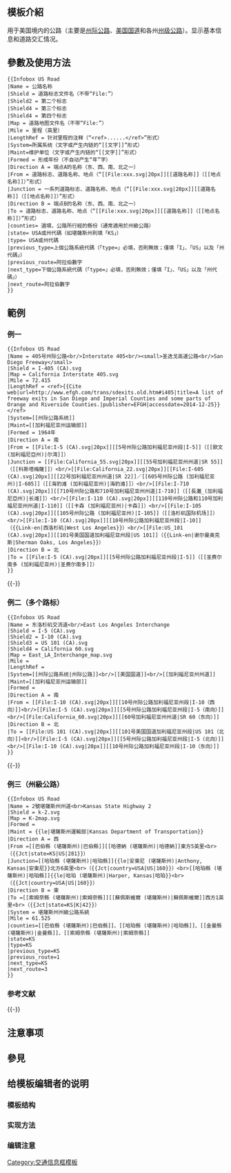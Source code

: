 <includeonly><!-- 在這裡加入模板的保護標識 --></includeonly><noinclude>{{Documentation subpage}}</noinclude>
<!-- 在本行下編輯模板說明 -->
== 模板介紹 ==
用于美国境内的公路（主要是[[州际公路系统|州际公路]]、[[美国国道]]和各州[[州级公路]]）。显示基本信息和道路交汇情况。

== 參數及使用方法 ==
<pre>
{{Infobox US Road
|Name = 公路名称
|Shield = 道路标志文件名（不带“File:”）
|Shield2 = 第二个标志
|Shield4 = 第三个标志
|Shield4 = 第四个标志
|Map = 道路地图文件名（不带“File:”）
|Mile = 里程（英里）
|LengthRef = 针对里程的注释（“<ref>......</ref>”形式）
|System=所属系统（文字或产生内链的“[[文字]]”形式）
|Maint=维护单位（文字或产生内链的“[[文字]]”形式）
|Formed = 形成年份（不自动产生“年”字）
|Direction A = 端点A的名称（东、西、南、北之一）
|From = 道路标志、道路名称、地点（“[[File:xxx.svg|20px]][[道路名称]]（[[地点名称]]）”形式）
|Junction = 一系列道路标志、道路名称、地点（“[[File:xxx.svg|20px]][[道路名称]]（[[地点名称]]）”形式）
|Direction B = 端点B的名称（东、西、南、北之一）
|To = 道路标志、道路名称、地点（“[[File:xxx.svg|20px]][[道路名称]]（[[地点名称]]）”形式）
|counties= 選填，公路所行經的縣份（通常適用於州級公路）
|state= USA或州代碼（如堪薩斯州則填「KS」）
|type= USA或州代碼
|previous_type=上個公路系統代碼（「type=」必填，否則無效；僅填「I」、「US」以及「州代碼」）
|previous_route=阿拉伯數字
|next_type=下個公路系統代碼（「type=」必填，否則無效；僅填「I」、「US」以及「州代碼」）
|next_route=阿拉伯數字
}}
</pre>

== 範例 ==
=== 例一 ===
{{Infobox US Road
|Name = 405号州际公路<br/>Interstate 405<br/><small>圣迭戈高速公路<br/>San Diego Freeway</small>
|Shield = I-405 (CA).svg
|Map = California Interstate 405.svg
|Mile = 72.415
|LengthRef = <ref>{{Cite web|url=http://www.efgh.com/trans/sdexits.old.htm#i405|title=A list of freeway exits in San Diego and Imperial Counties and some parts of Orange and Riverside Counties.|publisher=EFGH|accessdate=2014-12-25}}</ref>
|System=[[州际公路系统]]
|Maint=[[加利福尼亚州运输部]]
|Formed = 1964年
|Direction A = 南
|From = [[File:I-5 (CA).svg|20px]][[5号州际公路加利福尼亚州段|I-5]]（[[歐文 (加利福尼亞州)|尔湾]]）
|Junction = [[File:California_55.svg|20px]][[55号加利福尼亚州州道|SR 55]]（[[科斯塔梅薩]]）<br/>[[File:California_22.svg|20px]][[File:I-605 (CA).svg|20px]][[22号加利福尼亚州州道|SR 22]]／[[605号州际公路 (加利福尼亚州)|I-605]]（[[海豹滩 (加利福尼亚州)|海豹滩]]）<br/>[[File:I-710 (CA).svg|20px]][[710号州际公路和710号加利福尼亚州州道|I-710]]（[[長灘_(加利福尼亞州)|长滩]]）<br/>[[File:I-110 (CA).svg|20px]][[110号州际公路和110号加利福尼亚州州道|I-110]]（[[卡森 (加利福尼亚州)|卡森]]）<br/>[[File:I-105 (CA).svg|20px]][[105号州际公路 (加利福尼亚州)|I-105]]（[[洛杉矶国际机场]]）<br/>[[File:I-10 (CA).svg|20px]][[10号州际公路加利福尼亚州段|I-10]]（{{Link-en|西洛杉矶|West Los Angeles}}）<br/>[[File:US_101 (CA).svg|20px]][[101号美国国道加利福尼亚州段|US 101]]（{{Link-en|谢尔曼奥克斯|Sherman Oaks, Los Angeles}}）
|Direction B = 北
|To = [[File:I-5 (CA).svg|20px]][[5号州际公路加利福尼亚州段|I-5]]（[[圣费尔南多 (加利福尼亚州)|圣费尔南多]]）
}}
<pre style="overflow:scroll;">
{{Infobox US Road
|Name = 405号州际公路<br/>Interstate 405<br/><small>圣迭戈高速公路<br/>San Diego Freeway</small>
|Shield = I-405 (CA).svg
|Map = California Interstate 405.svg
|Mile = 72.415
|LengthRef = <ref>{{Cite web|url=http://www.efgh.com/trans/sdexits.old.htm#i405|title=A list of freeway exits in San Diego and Imperial Counties and some parts of Orange and Riverside Counties.|publisher=EFGH|accessdate=2014-12-25}}</ref>
|System=[[州际公路系统]]
|Maint=[[加利福尼亚州运输部]]
|Formed = 1964年
|Direction A = 南
|From = [[File:I-5 (CA).svg|20px]][[5号州际公路加利福尼亚州段|I-5]]（[[歐文 (加利福尼亞州)|尔湾]]）
|Junction = [[File:California_55.svg|20px]][[55号加利福尼亚州州道|SR 55]]（[[科斯塔梅薩]]）<br/>[[File:California_22.svg|20px]][[File:I-605 (CA).svg|20px]][[22号加利福尼亚州州道|SR 22]]／[[605号州际公路 (加利福尼亚州)|I-605]]（[[海豹滩 (加利福尼亚州)|海豹滩]]）<br/>[[File:I-710 (CA).svg|20px]][[710号州际公路和710号加利福尼亚州州道|I-710]]（[[長灘_(加利福尼亞州)|长滩]]）<br/>[[File:I-110 (CA).svg|20px]][[110号州际公路和110号加利福尼亚州州道|I-110]]（[[卡森 (加利福尼亚州)|卡森]]）<br/>[[File:I-105 (CA).svg|20px]][[105号州际公路 (加利福尼亚州)|I-105]]（[[洛杉矶国际机场]]）<br/>[[File:I-10 (CA).svg|20px]][[10号州际公路加利福尼亚州段|I-10]]（{{Link-en|西洛杉矶|West Los Angeles}}）<br/>[[File:US_101 (CA).svg|20px]][[101号美国国道加利福尼亚州段|US 101]]（{{Link-en|谢尔曼奥克斯|Sherman Oaks, Los Angeles}}）
|Direction B = 北
|To = [[File:I-5 (CA).svg|20px]][[5号州际公路加利福尼亚州段|I-5]]（[[圣费尔南多 (加利福尼亚州)|圣费尔南多]]）
}}
</pre>
{{-}}

=== 例二（多个路标） ===
{{Infobox US Road
|Name = 东洛杉矶交流道<br/>East Los Angeles Interchange
|Shield = I-5 (CA).svg
|Shield2 = I-10 (CA).svg
|Shield3 = US 101 (CA).svg
|Shield4 = California 60.svg
|Map = East_LA_Interchange_map.svg
|Mile = 
|LengthRef = 
|System=[[州际公路系统|州际公路]]<br/>[[美国国道]]<br/>[[加利福尼亚州州道]]
|Maint=[[加利福尼亚州运输部]]
|Formed = 
|Direction A = 南
|From = [[File:I-10 (CA).svg|20px]][[10号州际公路加利福尼亚州段|I-10（西向）]]<br/>[[File:I-5 (CA).svg|20px]][[5号州际公路加利福尼亚州段|I-5（南向）]]<br/>[[File:California_60.svg|20px]][[60号加利福尼亚州州道|SR 60（东向）]]
|Direction B = 北
|To = [[File:US 101 (CA).svg|20px]][[101号美国国道加利福尼亚州段|US 101（北向）]]<br/>[[File:I-5 (CA).svg|20px]][[5号州际公路加利福尼亚州段|I-5（北向）]]<br/>[[File:I-10 (CA).svg|20px]][[10号州际公路加利福尼亚州段|I-10（东向）]]
}}
<pre style="overflow:scroll;">
{{Infobox US Road
|Name = 东洛杉矶交流道<br/>East Los Angeles Interchange
|Shield = I-5 (CA).svg
|Shield2 = I-10 (CA).svg
|Shield3 = US 101 (CA).svg
|Shield4 = California 60.svg
|Map = East_LA_Interchange_map.svg
|Mile = 
|LengthRef = 
|System=[[州际公路系统|州际公路]]<br/>[[美国国道]]<br/>[[加利福尼亚州州道]]
|Maint=[[加利福尼亚州运输部]]
|Formed = 
|Direction A = 南
|From = [[File:I-10 (CA).svg|20px]][[10号州际公路加利福尼亚州段|I-10（西向）]]<br/>[[File:I-5 (CA).svg|20px]][[5号州际公路加利福尼亚州段|I-5（南向）]]<br/>[[File:California_60.svg|20px]][[60号加利福尼亚州州道|SR 60（东向）]]
|Direction B = 北
|To = [[File:US 101 (CA).svg|20px]][[101号美国国道加利福尼亚州段|US 101（北向）]]<br/>[[File:I-5 (CA).svg|20px]][[5号州际公路加利福尼亚州段|I-5（北向）]]<br/>[[File:I-10 (CA).svg|20px]][[10号州际公路加利福尼亚州段|I-10（东向）]]
}}
</pre>
{{-}}

===例三（州級公路）===
{{Infobox US Road
|Name = 2號堪薩斯州州道<br>Kansas State Highway 2
|Shield = k-2.svg
|Map = K-2map.svg
|Formed = 
|Maint = {{le|堪薩斯州運輸部|Kansas Department of Transportation}}
|Direction A = 西
|From =[[巴伯縣 (堪薩斯州)|巴伯縣]][[哈德納 (堪薩斯州)|哈德納]]東方5英里<br>（{{Jct|state=KS|US|281}}）
|Junction=[[哈珀縣 (堪薩斯州)|哈珀縣]][[安東尼 (堪薩斯州)|安東尼]]北方6英里<br>（{{Jct|country=USA|US|160}}）<br>[[哈珀縣 (堪薩斯州)|哈珀縣]]{{le|哈珀 (堪薩斯州)|Harper, Kansas|哈珀}}<br>（{{Jct|country=USA|US|160}}）
|Direction B = 東
|To =[[索姆奈縣 (堪薩斯州)|索姆奈縣]][[蘇佩斯維爾 (堪薩斯州)|蘇佩斯維爾]]西方1英里<br>（{{Jct|state=KS|K|42}}）
|System = 州級公路系統
|Mile = 61.525
|counties=[[巴伯縣 (堪薩斯州)|巴伯縣]]、[[哈珀縣 (堪薩斯州)|哈珀縣]]、[[金曼縣 (堪薩斯州)|金曼縣]]、[[索姆奈縣 (堪薩斯州)|索姆奈縣]]
|state=KS
|type=KS
|previous_type=KS
|previous_route=1
|next_type=KS
|next_route=3
}}
<pre style="overflow:scroll;">
{{Infobox US Road
|Name = 2號堪薩斯州州道<br>Kansas State Highway 2
|Shield = k-2.svg
|Map = K-2map.svg
|Formed = 
|Maint = {{le|堪薩斯州運輸部|Kansas Department of Transportation}}
|Direction A = 西
|From =[[巴伯縣 (堪薩斯州)|巴伯縣]][[哈德納 (堪薩斯州)|哈德納]]東方5英里<br>（{{Jct|state=KS|US|281}}）
|Junction=[[哈珀縣 (堪薩斯州)|哈珀縣]]{{le|安東尼 (堪薩斯州)|Anthony, Kansas|安東尼}}北方6英里<br>（{{Jct|country=USA|US|160}}）<br>[[哈珀縣 (堪薩斯州)|哈珀縣]]{{le|哈珀 (堪薩斯州)|Harper, Kansas|哈珀}}<br>（{{Jct|country=USA|US|160}}）
|Direction B = 東
|To =[[索姆奈縣 (堪薩斯州)|索姆奈縣]][[蘇佩斯維爾 (堪薩斯州)|蘇佩斯維爾]]西方1英里<br>（{{Jct|state=KS|K|42}}）
|System = 堪薩斯州州級公路系統
|Mile = 61.525
|counties=[[巴伯縣 (堪薩斯州)|巴伯縣]]、[[哈珀縣 (堪薩斯州)|哈珀縣]]、[[金曼縣 (堪薩斯州)|金曼縣]]、[[索姆奈縣 (堪薩斯州)|索姆奈縣]]
|state=KS
|type=KS
|previous_type=KS
|previous_route=1
|next_type=KS
|next_route=3
}}
</pre>

=== 参考文献 ===
{{Reflist}}
{{-}}
== 注意事项 ==

== 參見 ==

== 给模板编辑者的说明 ==
=== 模板结构 ===
=== 实现方法 ===
=== 编辑注意 ===

<includeonly>
<!-- 本行下加入模板的分類 -->
[[Category:交通信息框模板]]
</includeonly>